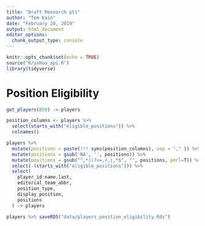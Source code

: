 ```yaml
---
title: "Draft Research pt1"
author: "Tom Kain"
date: "February 20, 2019"
output: html_document
editor_options: 
  chunk_output_type: console
---
```


```r
knitr::opts_chunk$set(echo = TRUE)
source("R/yahoo_api.R")
library(tidyverse)
```

# Position Eligibility
```r
get_players(850) -> players

position_columns <- players %>%
  select(starts_with("eligible_positions")) %>%
  colnames()

players %>%
  mutate(positions = paste(!!! syms(position_columns), sep = "," )) %>%
  mutate(positions = gsub('NA', '', positions)) %>%
  mutate(positions = gsub("^,*|(?<=,),|,*$", "", positions, perl=T)) %>%
  select(-(starts_with("eligible_positions"))) %>%
  select(
    player_id:name.last, 
    editorial_team_abbr, 
    position_type, 
    display_position,
    positions
  ) -> players

players %>% saveRDS("data/players_position_eligibility.Rds")

```